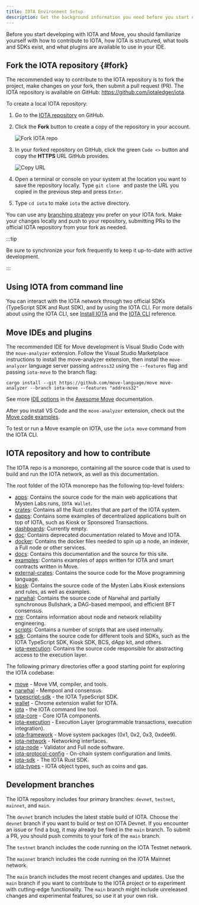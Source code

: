 ```yaml
---
title: IOTA Environment Setup
description: Get the background information you need before you start developing on IOTA. Learn the layout of the IOTA monorepository and the suggested development environment for working with Move.
---
```


Before you start developing with IOTA and Move, you should familiarize yourself with how to contribute to IOTA, how IOTA is structured, what tools and SDKs exist, and what plugins are available to use in your IDE.

## Fork the IOTA repository {#fork}

The recommended way to contribute to the IOTA repository is to fork the project, make changes on your fork, then submit a pull request (PR). The IOTA repository is available on GitHub: https://github.com/iotaledger/iota.

To create a local IOTA repository:

1. Go to the [IOTA repository](https://github.com/iotaledger/iota) on GitHub.
1. Click the **Fork** button to create a copy of the repository in your account.

    ![Fork IOTA repo](images/fork.png)

1. In your forked repository on GitHub, click the green `Code <>` button and copy the **HTTPS** URL GitHub provides.

    ![Copy URL](images/gh-url.png)

1. Open a terminal or console on your system at the location you want to save the repository locally. Type `git clone ` and paste the URL you copied in the previous step and press `Enter`.
1. Type `cd iota` to make `iota` the active directory.

You can use any [branching strategy](https://docs.github.com/en/pull-requests/collaborating-with-pull-requests/proposing-changes-to-your-work-with-pull-requests/creating-and-deleting-branches-within-your-repository) you prefer on your IOTA fork. Make your changes locally and push to your repository, submitting PRs to the official IOTA repository from your fork as needed.

:::tip

Be sure to synchronize your fork frequently to keep it up-to-date with active development.

:::


## Using IOTA from command line

You can interact with the IOTA network through two official SDKs (TypeScript SDK and Rust SDK), and by using the IOTA CLI. For more details about using the IOTA CLI, see [Install IOTA](iota-install.mdx) and the [IOTA CLI](/references/cli.mdx) reference.

## Move IDEs and plugins

The recommended IDE for Move development is Visual Studio Code with the `move-analyzer` extension. Follow the Visual Studio Marketplace instructions to install the move-analyzer extension, then install the `move-analyzer` language server passing `address32` using the `--features` flag and passing `iota-move` to the branch flag:

```shell
cargo install --git https://github.com/move-language/move move-analyzer --branch iota-move --features "address32"
```

See more [IDE options](https://github.com/MystenLabs/awesome-move#ides) in the [Awesome Move](https://github.com/MystenLabs/awesome-move) documentation.

After you install VS Code and the `move-analyzer` extension, check out the [Move code examples](https://github.com/iotaledger/iota/tree/main/examples/move).

To test or run a Move example on IOTA, use the `iota move` command from the IOTA CLI.

## IOTA repository and how to contribute

The IOTA repo is a monorepo, containing all the source code that is used to build and run the IOTA network, as well as this documentation.

The root folder of the IOTA monorepo has the following top-level folders:

- [apps](https://github.com/iotaledger/iota/tree/main/apps): Contains the source code for the main web applications that Mysten Labs runs, `IOTA Wallet`.
- [crates](https://github.com/iotaledger/iota/tree/main/crates): Contains all the Rust crates that are part of the IOTA system.
- [dapps](https://github.com/iotaledger/iota/tree/main/dapps): Contains some examples of decentralized applications built on top of IOTA, such as Kiosk or Sponsored Transactions.
- [dashboards](https://github.com/iotaledger/iota/tree/main/dashboards): Currently empty.
- [doc](https://github.com/iotaledger/iota/tree/main/doc): Contains deprecated documentation related to Move and IOTA.
- [docker](https://github.com/iotaledger/iota/tree/main/docker): Contains the docker files needed to spin up a node, an indexer, a Full node or other services.
- [docs](https://github.com/iotaledger/iota/tree/main/docs): Contains this documentation and the source for this site.
- [examples](https://github.com/iotaledger/iota/tree/main/examples): Contains examples of apps written for IOTA and smart contracts written in Move.
- [external-crates](https://github.com/iotaledger/iota/tree/main/external-crates): Contains the source code for the Move programming language.
- [kiosk](https://github.com/iotaledger/iota/tree/main/kiosk): Contains the source code of the Mysten Labs Kiosk extensions and rules, as well as examples.
- [narwhal](https://github.com/iotaledger/iota/tree/main/narwhal): Contains the source code of Narwhal and partially synchronous Bullshark, a DAG-based mempool, and efficient BFT consensus.
- [nre](https://github.com/iotaledger/iota/tree/main/nre): Contains information about node and network reliability engineering.
- [scripts](https://github.com/iotaledger/iota/tree/main/scripts): Contains a number of scripts that are used internally.
- [sdk](https://github.com/iotaledger/iota/tree/main/sdk): Contains the source code for different tools and SDKs, such as the IOTA TypeScript SDK, Kiosk SDK, BCS, dApp kit, and others.
- [iota-execution](https://github.com/iotaledger/iota/tree/main/iota-execution): Contains the source code responsible for abstracting access to the execution layer.

The following primary directories offer a good starting point for exploring the IOTA codebase:

- [move](https://github.com/iotaledger/iota/tree/main/external-crates/move) - Move VM, compiler, and tools.
- [narwhal](https://github.com/iotaledger/iota/tree/main/narwhal) - Mempool and consensus.
- [typescript-sdk](https://github.com/iotaledger/iota/tree/main/sdk/typescript/) - the IOTA TypeScript SDK.
- [wallet](https://github.com/iotaledger/iota/tree/main/apps/wallet) - Chrome extension wallet for IOTA.
- [iota](https://github.com/iotaledger/iota/tree/main/crates/iota) - the IOTA command line tool.
- [iota-core](https://github.com/iotaledger/iota/tree/main/crates/iota-core) - Core IOTA components.
- [iota-execution](https://github.com/iotaledger/iota/tree/main/iota-execution) - Execution Layer (programmable transactions, execution integration).
- [iota-framework](https://github.com/iotaledger/iota/tree/main/crates/iota-framework) - Move system packages (0x1, 0x2, 0x3, 0xdee9).
- [iota-network](https://github.com/iotaledger/iota/tree/main/crates/iota-network) - Networking interfaces.
- [iota-node](https://github.com/iotaledger/iota/tree/main/crates/iota-node) - Validator and Full node software.
- [iota-protocol-config](https://github.com/iotaledger/iota/tree/main/crates/iota-protocol-config) - On-chain system configuration and limits.
- [iota-sdk](https://github.com/iotaledger/iota/tree/main/crates/iota-sdk) - The IOTA Rust SDK.
- [iota-types](https://github.com/iotaledger/iota/tree/main/crates/iota-types) - IOTA object types, such as coins and gas.

## Development branches

The IOTA repository includes four primary branches: `devnet`, `testnet`, `mainnet`, and `main`.

The `devnet` branch includes the latest stable build of IOTA. Choose the `devnet` branch if you want to build or test on IOTA Devnet. If you encounter an issue or find a bug, it may already be fixed in the `main` branch. To submit a PR, you should push commits to your fork of the `main` branch.

The `testnet` branch includes the code running on the IOTA Testnet network.

The `mainnet` branch includes the code running on the IOTA Mainnet network.

The `main` branch includes the most recent changes and updates. Use the `main` branch if you want to contribute to the IOTA project or to experiment with cutting-edge functionality. The `main` branch might include unreleased changes and experimental features, so use it at your own risk.
